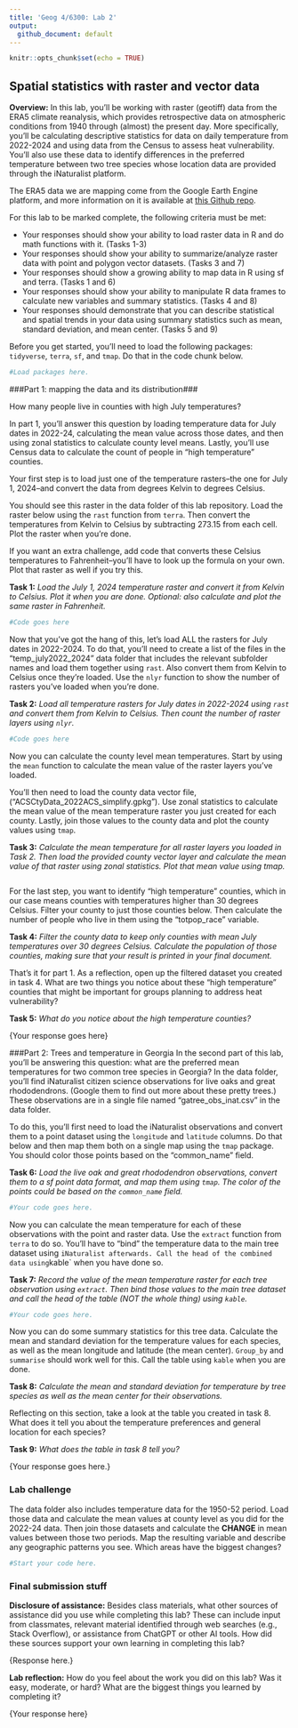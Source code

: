 ---
title: 'Geog 4/6300: Lab 2'
output:
  github_document: default
---

```{r setup, include=FALSE}
knitr::opts_chunk$set(echo = TRUE)
```

## Spatial statistics with raster and vector data

**Overview:**
In this lab, you'll be working with raster (geotiff) data from the ERA5 climate reanalysis, which provides retrospective data on atmospheric conditions from 1940 through (almost) the present day. More specifically, you'll be calculating descriptive statistics for data on daily temperature from 2022-2024 and using data from the Census to assess heat vulnerability. You'll also use these data to identify differences in the preferred temperature between two tree species whose location data are provided through the iNaturalist platform.

The ERA5 data we are mapping come from the Google Earth Engine platform, and more information on it is available at [this Github repo](https://github.com/communitymaplab/era5_1950-69_2014-2024). 

For this lab to be marked complete, the following criteria must be met:

* Your responses should show your ability to load raster data in R and do math functions with it. (Tasks 1-3)
* Your responses should show your ability to summarize/analyze raster data with point and polygon vector datasets. (Tasks 3 and 7)
* Your responses should show a growing ability to map data in R using sf and terra. (Tasks 1 and 6)
* Your responses should show your ability to manipulate R data frames to calculate new variables and summary statistics. (Tasks 4 and 8)
* Your responses should demonstrate that you can describe statistical and spatial trends in your data using summary statistics such as mean, standard deviation, and mean center. (Tasks 5 and 9)

Before you get started, you'll need to load the following packages: `tidyverse`, `terra`, `sf`, and `tmap`. Do that in the code chunk below.

```{r packages}
#Load packages here.
```

###Part 1: mapping the data and its distribution###

How many people live in counties with high July temperatures? 

In part 1, you'll answer this question by loading temperature data for July dates in 2022-24, calculating the mean value across those dates, and then using zonal statistics to calculate county level means. Lastly, you'll use Census data to calculate the count of people in "high temperature" counties.

Your first step is to load just one of the temperature rasters--the one for July 1, 2024--and convert the data from degrees Kelvin to degrees Celsius.

You should see this raster in the data folder of this lab repository. Load the raster below using the `rast` function from `terra`. Then convert the temperatures from Kelvin to Celsius by subtracting 273.15 from each cell. Plot the raster when you're done.

If you want an extra challenge, add code that converts these Celsius temperatures to Fahrenheit--you'll have to look up the formula on your own. Plot that raster as well if you try this.

**Task 1:** _Load the July 1, 2024 temperature raster and convert it from Kelvin to Celsius. Plot it when you are done. Optional: also calculate and plot the same raster in Fahrenheit._

```{r task1}
#Code goes here
```

Now that you've got the hang of this, let's load ALL the rasters for July dates in 2022-2024. To do that, you'll need to create a list of the files in the "temp_july2022_2024" data folder that includes the relevant subfolder names and load them together using `rast`. Also convert them from Kelvin to Celsius once they're loaded. Use the `nlyr` function to show the number of rasters you've loaded when you're done.

**Task 2:** _Load all temperature rasters for July dates in 2022-2024 using `rast` and convert them from Kelvin to Celsius. Then count the number of raster layers using `nlyr`._

```{r task2}
#Code goes here
```

Now you can calculate the county level mean temperatures. Start by using the `mean` function to calculate the mean value of the raster layers you've loaded. 

You'll then need to load the county data vector file, ("ACSCtyData_2022ACS_simplify.gpkg"). Use zonal statistics to calculate the mean value of the mean temperature raster you just created for each county. Lastly, join those values to the county data and plot the county values using `tmap`.

**Task 3:** _Calculate the mean temperature for all raster layers you loaded in Task 2. Then load the provided county vector layer and calculate the mean value of that raster using zonal statistics. Plot that mean value using tmap._

```{r task3}

```

For the last step, you want to identify "high temperature" counties, which in our case means counties with temperatures higher than 30 degrees Celsius. Filter your county to just those counties below. Then calculate the number of people who live in them using the "totpop_race" variable.

**Task 4:** _Filter the county data to keep only counties with mean July temperatures over 30 degrees Celsius. Calculate the population of those counties, making sure that your result is printed in your final document._

That's it for part 1. As a reflection, open up the filtered dataset you created in task 4. What are two things you notice about these "high temperature" counties that might be important for groups planning to address heat vulnerability?

**Task 5:** _What do you notice about the high temperature counties?_

{Your response goes here}

###Part 2: Trees and temperature in Georgia
In the second part of this lab, you'll be answering this question: what are the preferred mean temperatures for two common tree species in Georgia? In the data folder, you'll find iNaturalist citizen science observations for live oaks and great rhododendrons. (Google them to find out more about these pretty trees.) These observations are in a single file named "gatree_obs_inat.csv" in the data folder.

To do this, you'll first need to load the iNaturalist observations and convert them to a point dataset using the `longitude` and `latitude` columns. Do that below and then map them both on a single map using the `tmap` package. You should color those points based on the "common_name" field.

**Task 6:** _Load the live oak and great rhododendron observations, convert them to a sf point data format, and map them using `tmap`. The color of the points could be based on the `common_name` field._

```{r task6}
#Your code goes here.
```

Now you can calculate the mean temperature for each of these observations with the point and raster data. Use the `extract` function from `terra` to do so. You'll have to "bind" the temperature data to the main tree dataset using `iNaturalist afterwards. Call the head of the combined data using `kable` when you have done so.

**Task 7:** _Record the value of the mean temperature raster for each tree observation using `extract`. Then bind those values to the main tree dataset and call the *head* of the table (NOT the whole thing) using `kable`._

```{r task7}
#Your code goes here.
```

Now you can do some summary statistics for this tree data. Calculate the mean and standard deviation for the temperature values for each species, as well as the mean longitude and latitude (the mean center). `Group_by` and `summarise` should work well for this. Call the table using `kable` when you are done.

**Task 8:** _Calculate the mean and standard deviation for temperature by tree species as well as the mean center for their observations._

Reflecting on this section, take a look at the table you created in task 8. What does it tell you about the temperature preferences and general location for each species?

**Task 9:** _What does the table in task 8 tell you?_

{Your response goes here.}

### Lab challenge

The data folder also includes temperature data for the 1950-52 period. Load those data and calculate the mean values at county level as you did for the 2022-24 data. Then join those datasets and calculate the **CHANGE** in mean values between those two periods. Map the resulting variable and describe any geographic patterns you see. Which areas have the biggest changes?

```{r}
#Start your code here.
```


### Final submission stuff

**Disclosure of assistance:** Besides class materials, what other sources of assistance did you use while completing this lab? These can include input from classmates, relevant material identified through web searches (e.g., Stack Overflow), or assistance from ChatGPT or other AI tools. How did these sources support your own learning in completing this lab?

{Response here.}

**Lab reflection:** How do you feel about the work you did on this lab? Was it easy, moderate, or hard? What are the biggest things you learned by completing it?

{Your response here}

